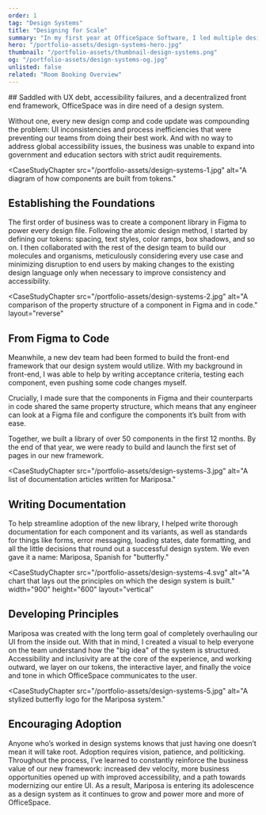 ```yaml
---
order: 1
tag: "Design Systems"
title: "Designing for Scale"
summary: "In my first year at OfficeSpace Software, I led multiple designers and developers in the process of building a design system where none existed, unlocking new sales segments, tripling development velocity, and setting up a bright future for the 15-year-old product. Meet Mariposa."
hero: "/portfolio-assets/design-systems-hero.jpg"
thumbnail: "/portfolio-assets/thumbnail-design-systems.png"
og: "/portfolio-assets/design-systems-og.jpg"
unlisted: false
related: "Room Booking Overview"
---
```


<CaseStudyProblemStatement>
## Saddled with UX debt, accessibility failures, and a decentralized front end framework, OfficeSpace was in dire need of a design system.

Without one, every new design comp and code update was compounding the problem: UI inconsistencies and process inefficiencies that were preventing our teams from doing their best work. And with no way to address global accessibility issues, the business was unable to expand into government and education sectors with strict audit requirements.
</CaseStudyProblemStatement>

<CaseStudyChapter
src="/portfolio-assets/design-systems-1.jpg"
alt="A diagram of how components are built from tokens."
>
## Establishing the Foundations
The first order of business was to create a component library in Figma to power every design file. Following the atomic design method, I started by defining our tokens: spacing, text styles, color ramps, box shadows, and so on. I then collaborated with the rest of the design team to build our molecules and organisms, meticulously considering every use case and minimizing disruption to end users by making changes to the existing design language only when necessary to improve consistency and accessibility.
</CaseStudyChapter>

<CaseStudyChapter
src="/portfolio-assets/design-systems-2.jpg"
alt="A comparison of the property structure of a component in Figma and in code."
layout="reverse"
>
## From Figma to Code
Meanwhile, a new dev team had been formed to build the front-end framework that our design system would utilize. With my background in front-end, I was able to help by writing acceptance criteria, testing each component, even pushing some code changes myself.

Crucially, I made sure that the components in Figma and their counterparts in code shared the same property structure, which means that any engineer can look at a Figma file and configure the components it’s built from with ease.

Together, we built a library of over 50 components in the first 12 months. By the end of that year, we were ready to build and launch the first set of pages in our new framework.
</CaseStudyChapter>

<CaseStudyChapter
src="/portfolio-assets/design-systems-3.jpg"
alt="A list of documentation articles written for Mariposa."
>
## Writing Documentation
To help streamline adoption of the new library, I helped write thorough documentation for each component and its variants, as well as standards for things like forms, error messaging, loading states, date formatting, and all the little decisions that round out a successful design system. We even gave it a name: Mariposa, Spanish for "butterfly."
</CaseStudyChapter>

<CaseStudyChapter
src="/portfolio-assets/design-systems-4.svg"
alt="A chart that lays out the principles on which the design system is built."
width="900"
height="600"
layout="vertical"
>
## Developing Principles
Mariposa was created with the long term goal of completely overhauling our UI from the inside out. With that in mind, I created a visual to help everyone on the team understand how the "big idea" of the system is structured. Accessibility and inclusivity are at the core of the experience, and working outward, we layer on our tokens, the interactive layer, and finally the voice and tone in which OfficeSpace communicates to the user.
</CaseStudyChapter>

<CaseStudyChapter
src="/portfolio-assets/design-systems-5.jpg"
alt="A stylized butterfly logo for the Mariposa system."
>
## Encouraging Adoption
Anyone who’s worked in design systems knows that just having one doesn’t mean it will take root. Adoption requires vision, patience, and politicking. Throughout the process, I’ve learned to constantly reinforce the business value of our new framework: increased dev velocity, more business opportunities opened up with improved accessibility, and a path towards modernizing our entire UI. As a result, Mariposa is entering its adolescence as a design system as it continues to grow and power more and more of OfficeSpace.
</CaseStudyChapter>
